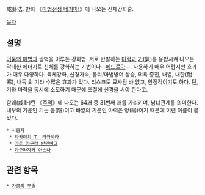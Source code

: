 咸卦法. 만화 《[[마법선생 네기마!]]》에 나오는 신체강화술.

[[목차]]
== 설명 ==
[[어둠의 마법]]과 쌍벽을 이루는 강화법. 서로 반발하는 [[마력]]과 [[기]](氣)를 융합시켜 나오는 막대한 에너지로 신체를 강화하는 기법이다--[[메드로아]]--. 사용하기 매우 어렵지만 효과가 매우 다양하다. 육체강화, 신경가속, 물리/마법방어 상승, 의욕 증진, 내열, 내한(耐寒), 내독 외 기타 수많은 효과가 있다. 리스크도 묘사된 바 없고, 안정적이기도 하다. 단, 기와 마력을 동시에 소모하기 때문에 조절에 신경을 써야 한다고.

함괘(咸卦)란 《[[주역]]》에 나오는 64괘 중 31번째 괘를 가리키며, 남녀관계를 의미한다. 내부의 기운인 기는 음(陰)이고 바깥의 기운인 마력은 양(陽)이기 때문에 이런 이름이 붙었다.

 * 사용자
  * [[타카미치 T. 타카하타]]
  * [[가토 카구라 반덴버그]]
  * [[카구라자카 아스나]]
== 관련 항목 ==
 * [[가공의 무술]]
